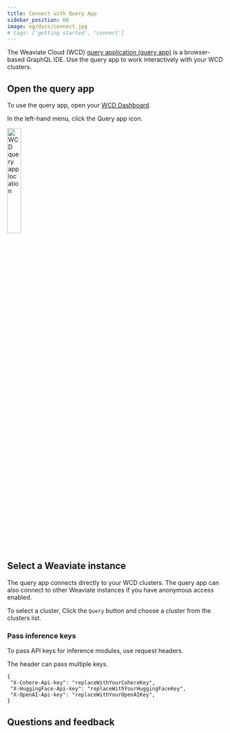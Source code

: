 ```yaml
---
title: Connect with Query App
sidebar_position: 60
image: og/docs/connect.jpg
# tags: ['getting started', 'connect']
---
```



The Weaviate Cloud (WCD) [query application (query app)](/developers/wcs/console) is a browser-based GraphQL IDE. Use the query app to work interactively with your WCD clusters.

## Open the query app

To use the query app, open your [WCD Dashboard](https://console.weaviate.cloud).

In the left-hand menu, click the Query app icon.

<img src={WCDQueryConsoleLocation} width="25%" alt="WCD query app location"/>

## Select a Weaviate instance

The query app connects directly to your WCD clusters. The query app can also connect to other Weaviate instances if you have anonymous access enabled.

To select a cluster, Click the `Query` button and choose a cluster from the clusters list.

### Pass inference keys

To pass API keys for inference modules, use request headers.

The header can pass multiple keys.

```shell
{
 "X-Cohere-Api-key": "replaceWithYourCohereKey",
 "X-HuggingFace-Api-key": "replaceWithYourHuggingFaceKey",
 "X-OpenAI-Api-key": "replaceWithYourOpenAIKey",
}
```

## Questions and feedback


<DocsFeedback/>
